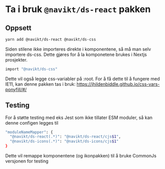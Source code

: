 
<Meta title="ds-react/Kom i gang" />

# Ta i bruk `@navikt/ds-react` pakken

## Oppsett

```bash
yarn add @navikt/ds-react @navikt/ds-css
```

Siden stilene ikke importeres direkte i komponentene, så må man selv importere ds-css.
Dette gjøres for å la komponetene brukes i Nextjs prosjekter.

```bash
import "@navikt/ds-css"
```

Dette vil også legge css-variabler på :root. For å få dette til å fungere med IE11, kan denne pakken tas i bruk: https://jhildenbiddle.github.io/css-vars-ponyfill/#/

## Testing

For å støtte testing med eks Jest som ikke tillater ESM moduler, så kan denne configen legges til

```bash
"moduleNameMapper": {
  "@navikt/ds-react(.*)": "@navikt/ds-react/cjs$1",
  "@navikt/ds-icons(.*)": "@navikt/ds-icons/cjs$1"
}
```

Dette vil remappe komponentene (og ikonpakken) til å bruke CommonJs versjonen for testing
